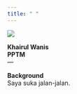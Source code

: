 ---
title: " " 
---
<link rel="stylesheet" href="styles.css" type="text/css">
<img src="images/wanis.jpg">

**Khairul Wanis**  
**PPTM**  
---

**Background**  
Saya suka jalan-jalan.  